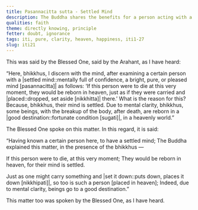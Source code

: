 ```yaml
---
title: Pasannacitta sutta - Settled Mind
description: The Buddha shares the benefits for a person acting with a settled mind based on his direct knowledge.
qualities: faith
theme: directly knowing, principle
fetter: doubt, ignorance
tags: iti, pure, clarity, heaven, happiness, iti1-27
slug: iti21
---
```


This was said by the Blessed One, said by the Arahant, as I have heard:

“Here, bhikkhus, I discern with the mind, after examining a certain person with a |settled mind::mentally full of confidence, a bright, pure, or pleased mind [pasannacitta]| as follows: ‘If this person were to die at this very moment, they would be reborn in heaven, just as if they were carried and |placed::dropped, set aside [nikkhitta]| there.’ What is the reason for this? Because, bhikkhus, their mind is settled. Due to mental clarity, bhikkhus, some beings, with the breakup of the body, after death, are reborn in a |good destination::fortunate condition [sugati]|, in a heavenly world.”

The Blessed One spoke on this matter. In this regard, it is said:

“Having known a certain person here,
to have a settled mind;
The Buddha explained this matter,
in the presence of the bhikkhus —

If this person were to die,
at this very moment;
They would be reborn in heaven,
for their mind is settled.

Just as one might carry something and |set it down::puts down, places it down [nikkhipati]|,
so too is such a person [placed in heaven];
Indeed, due to mental clarity,
beings go to a good destination.”

This matter too was spoken by the Blessed One, as I have heard.